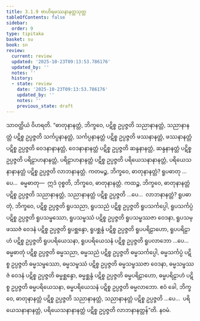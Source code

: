 ```yaml
---
title: 3.1.9 ဗာဟိရဖဿနာနတ္တသုတ္တ
tableOfContents: false
sidebar:
  order: 9
type: tipitaka
basket: su
book: sn
review:
  current: review
  updated: '2025-10-23T09:13:53.786176'
  updated_by: ''
  notes: ''
  history:
  - state: review
    date: '2025-10-23T09:13:53.786176'
    updated_by: ''
    notes: ''
    previous_state: draft
---
```



<ReviewStatus review={frontmatter.review} showDetails={true} />

<HypothesisAnnotation frontmatter={frontmatter} />

<DynamicBreadcrumb />

<Division number="93" book="sn" e="ch" v="18" p="295">

<Paragraph number="670" book="sn">
သာဝတ္ထိယံ ဝိဟရတိ. “ဓာတုနာနတ္တံ, ဘိက္ခဝေ, ပဋိစ္စ ဥပ္ပဇ္ဇတိ သညာနာနတ္တံ, သညာနာနတ္တံ ပဋိစ္စ ဥပ္ပဇ္ဇတိ သင်္ကပ္ပနာနတ္တံ, သင်္ကပ္ပနာနတ္တံ ပဋိစ္စ ဥပ္ပဇ္ဇတိ ဖဿနာနတ္တံ, ဖဿနာနတ္တံ ပဋိစ္စ ဥပ္ပဇ္ဇတိ ဝေဒနာနာနတ္တံ, ဝေဒနာနာနတ္တံ ပဋိစ္စ ဥပ္ပဇ္ဇတိ ဆန္ဒနာနတ္တံ, ဆန္ဒနာနတ္တံ ပဋိစ္စ ဥပ္ပဇ္ဇတိ ပရိဠာဟနာနတ္တံ, ပရိဠာဟနာနတ္တံ ပဋိစ္စ ဥပ္ပဇ္ဇတိ ပရိယေသနာနာနတ္တံ, ပရိယေသနာနာနတ္တံ ပဋိစ္စ ဥပ္ပဇ္ဇတိ လာဘနာနတ္တံ. ကတမဉ္စ, ဘိက္ခဝေ, ဓာတုနာနတ္တံ? ရူပဓာတု …ပေ…  ဓမ္မဓာတု—  ဣဒံ ဝုစ္စတိ, ဘိက္ခဝေ, ဓာတုနာနတ္တံ.
</Paragraph>

<Paragraph number="671" book="sn">
ကထဉ္စ, ဘိက္ခဝေ, ဓာတုနာနတ္တံ ပဋိစ္စ ဥပ္ပဇ္ဇတိ သညာနာနတ္တံ, သညာနာနတ္တံ ပဋိစ္စ ဥပ္ပဇ္ဇတိ …ပေ…  လာဘနာနတ္တံ?
</Paragraph>

<Paragraph number="672" book="sn">
ရူပဓာတုံ, ဘိက္ခဝေ, ပဋိစ္စ ဥပ္ပဇ္ဇတိ ရူပသညာ, ရူပသညံ ပဋိစ္စ ဥပ္ပဇ္ဇတိ ရူပသင်္ကပ္ပေါ, ရူပသင်္ကပ္ပံ ပဋိစ္စ ဥပ္ပဇ္ဇတိ ရူပသမ္ဖဿော, ရူပသမ္ဖဿံ ပဋိစ္စ ဥပ္ပဇ္ဇတိ ရူပသမ္ဖဿဇာ ဝေဒနာ, ရူပသမ္ဖဿဇံ ဝေဒနံ ပဋိစ္စ ဥပ္ပဇ္ဇတိ ရူပစ္ဆန္ဒော, ရူပစ္ဆန္ဒံ ပဋိစ္စ ဥပ္ပဇ္ဇတိ ရူပပရိဠာဟော, ရူပပရိဠာဟံ ပဋိစ္စ ဥပ္ပဇ္ဇတိ ရူပပရိယေသနာ, ရူပပရိယေသနံ ပဋိစ္စ ဥပ္ပဇ္ဇတိ ရူပလာဘော …ပေ…  ဓမ္မဓာတုံ ပဋိစ္စ ဥပ္ပဇ္ဇတိ ဓမ္မသညာ, ဓမ္မသညံ ပဋိစ္စ ဥပ္ပဇ္ဇတိ ဓမ္မသင်္ကပ္ပေါ, ဓမ္မသင်္ကပ္ပံ ပဋိစ္စ ဥပ္ပဇ္ဇတိ ဓမ္မသမ္ဖဿော, ဓမ္မသမ္ဖဿံ ပဋိစ္စ ဥပ္ပဇ္ဇတိ ဓမ္မသမ္ဖဿဇာ ဝေဒနာ, ဓမ္မသမ္ဖဿဇံ ဝေဒနံ ပဋိစ္စ ဥပ္ပဇ္ဇတိ ဓမ္မစ္ဆန္ဒော, ဓမ္မစ္ဆန္ဒံ ပဋိစ္စ ဥပ္ပဇ္ဇတိ ဓမ္မပရိဠာဟော, ဓမ္မပရိဠာဟံ ပဋိစ္စ ဥပ္ပဇ္ဇတိ ဓမ္မပရိယေသနာ, ဓမ္မပရိယေသနံ ပဋိစ္စ ဥပ္ပဇ္ဇတိ ဓမ္မလာဘော.
</Paragraph>

<Paragraph number="673" book="sn">
ဧဝံ ခေါ, ဘိက္ခဝေ, ဓာတုနာနတ္တံ ပဋိစ္စ ဥပ္ပဇ္ဇတိ သညာနာနတ္တံ, သညာနာနတ္တံ ပဋိစ္စ ဥပ္ပဇ္ဇတိ …ပေ…  ပရိယေသနာနာနတ္တံ, ပရိယေသနာနာနတ္တံ ပဋိစ္စ ဥပ္ပဇ္ဇတိ လာဘနာနတ္တန်”တိ.

</Paragraph>
</Division>

<Paragraph number="674" type="center" book="sn">
နဝမံ.
</Paragraph>